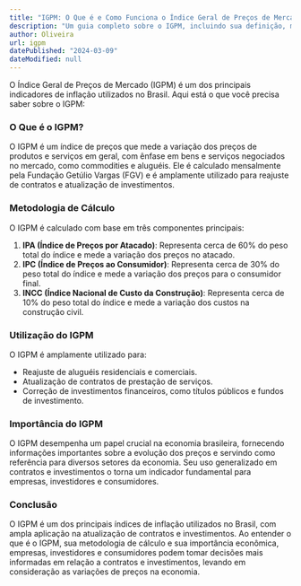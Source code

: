 ```yaml
---
title: "IGPM: O Que é e Como Funciona o Índice Geral de Preços de Mercado"
description: "Um guia completo sobre o IGPM, incluindo sua definição, metodologia de cálculo, e como este índice é utilizado para atualização de contratos e investimentos."
author: Oliveira
url: igpm
datePublished: "2024-03-09"
dateModified: null
---
```


O Índice Geral de Preços de Mercado (IGPM) é um dos principais indicadores de inflação utilizados no Brasil. Aqui está o que você precisa saber sobre o IGPM:

### O Que é o IGPM?

O IGPM é um índice de preços que mede a variação dos preços de produtos e serviços em geral, com ênfase em bens e serviços negociados no mercado, como commodities e aluguéis. Ele é calculado mensalmente pela Fundação Getúlio Vargas (FGV) e é amplamente utilizado para reajuste de contratos e atualização de investimentos.

### Metodologia de Cálculo

O IGPM é calculado com base em três componentes principais:

1. **IPA (Índice de Preços por Atacado)**: Representa cerca de 60% do peso total do índice e mede a variação dos preços no atacado.
2. **IPC (Índice de Preços ao Consumidor)**: Representa cerca de 30% do peso total do índice e mede a variação dos preços para o consumidor final.
3. **INCC (Índice Nacional de Custo da Construção)**: Representa cerca de 10% do peso total do índice e mede a variação dos custos na construção civil.

### Utilização do IGPM

O IGPM é amplamente utilizado para:

- Reajuste de aluguéis residenciais e comerciais.
- Atualização de contratos de prestação de serviços.
- Correção de investimentos financeiros, como títulos públicos e fundos de investimento.

### Importância do IGPM

O IGPM desempenha um papel crucial na economia brasileira, fornecendo informações importantes sobre a evolução dos preços e servindo como referência para diversos setores da economia. Seu uso generalizado em contratos e investimentos o torna um indicador fundamental para empresas, investidores e consumidores.

### Conclusão

O IGPM é um dos principais índices de inflação utilizados no Brasil, com ampla aplicação na atualização de contratos e investimentos. Ao entender o que é o IGPM, sua metodologia de cálculo e sua importância econômica, empresas, investidores e consumidores podem tomar decisões mais informadas em relação a contratos e investimentos, levando em consideração as variações de preços na economia.
